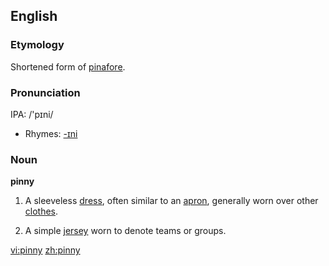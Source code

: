 ==English==

===Etymology===
Shortened form of [[pinafore]].

===Pronunciation===
IPA: /'pɪni/
*Rhymes: [[Rhymes:English:-ɪni|-ɪni]]

===Noun===
'''pinny'''

# A sleeveless [[dress]], often similar to an [[apron]], generally worn over other [[clothes]].
# {{colloquial}} A simple [[jersey]] worn to denote teams or groups.

[[vi:pinny]]
[[zh:pinny]]